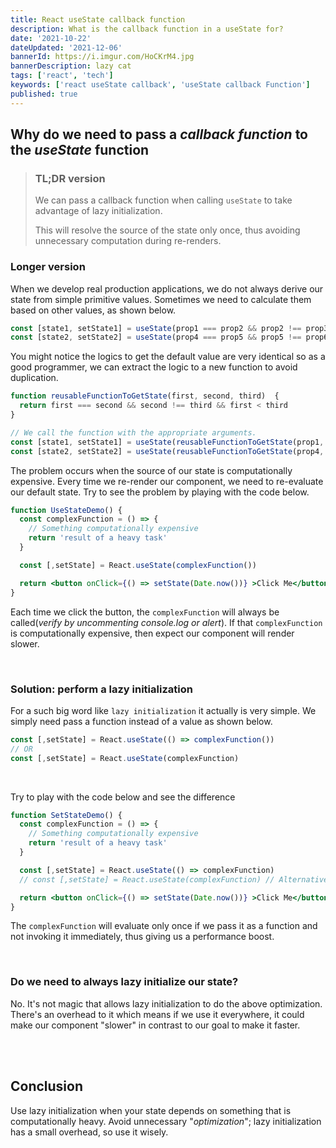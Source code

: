 ```yaml
---
title: React useState callback function
description: What is the callback function in a useState for?
date: '2021-10-22'
dateUpdated: '2021-12-06'
bannerId: https://i.imgur.com/HoCKrM4.jpg
bannerDescription: lazy cat
tags: ['react', 'tech']
keywords: ['react useState callback', 'useState callback Function']
published: true
---
```


## Why do we need to pass a _callback function_ to the _useState_ function

> ### TL;DR version
>
> We can pass a callback function when calling `useState` to take advantage of lazy initialization.
>
> This will resolve the source of the state only once, thus avoiding unnecessary computation during re-renders.


### Longer version

When we develop real production applications, we do not always derive our state from simple primitive values.
Sometimes we need to calculate them based on other values, as shown below.

```jsx
const [state1, setState1] = useState(prop1 === prop2 && prop2 !== prop3 && prop1 < prop3)
const [state2, setState2] = useState(prop4 === prop5 && prop5 !== prop6 && prop4 < prop6)
```

You might notice the logics to get the default value are very identical so as a good programmer,
we can extract the logic to a new function to avoid duplication.
```jsx
function reusableFunctionToGetState(first, second, third)  {
  return first === second && second !== third && first < third
}

// We call the function with the appropriate arguments. 
const [state1, setState1] = useState(reusableFunctionToGetState(prop1, prop2, prop3));
const [state2, setState2] = useState(reusableFunctionToGetState(prop4, prop5, prop6));
```

The problem occurs when the source of our state is computationally expensive.
Every time we re-render our component, we need to re-evaluate our default state.
Try to see the problem by playing with the code below.

```jsx codePenID=RwZOrdJ
function UseStateDemo() {
  const complexFunction = () => {
    // Something computationally expensive
    return 'result of a heavy task'
  }

  const [,setState] = React.useState(complexFunction())

  return <button onClick={() => setState(Date.now())} >Click Me</button>
}
```

Each time we click the button, the `complexFunction` will always be called(_verify by uncommenting console.log or alert_).
If that `complexFunction` is computationally expensive, then expect our component will render slower.

<br />

### Solution: perform a lazy initialization

For a such big word like `lazy initialization` it actually is very simple.
We simply need pass a function instead of a value as shown below.
```jsx
const [,setState] = React.useState(() => complexFunction())
// OR
const [,setState] = React.useState(complexFunction)
```

<br />

Try to play with the code below and see the difference
```jsx codePenID=zYdXrXo
function SetStateDemo() {
  const complexFunction = () => {
    // Something computationally expensive
    return 'result of a heavy task'
  }

  const [,setState] = React.useState(() => complexFunction)
  // const [,setState] = React.useState(complexFunction) // Alternatively

  return <button onClick={() => setState(Date.now())} >Click Me</button>
}
```

The `complexFunction` will evaluate only once if we pass it as a function
and not invoking it immediately, thus giving us a performance boost.

<br />

### Do we need to always lazy initialize our state?
No. It's not magic that allows lazy initialization to do the above optimization.
There's an overhead to it which means if we use it everywhere,
it could make our component "slower" in contrast to our goal to make it faster.

<br />
<br />

## Conclusion
Use lazy initialization when your state depends on something that is computationally heavy.
Avoid unnecessary "_optimization_"; lazy initialization has a small overhead, so use it wisely.
